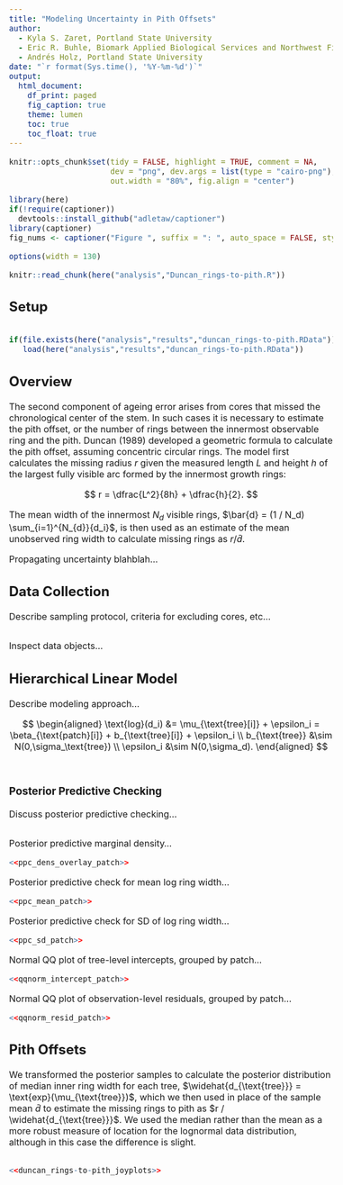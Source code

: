 ```yaml
---
title: "Modeling Uncertainty in Pith Offsets"
author: 
  - Kyla S. Zaret, Portland State University
  - Eric R. Buhle, Biomark Applied Biological Services and Northwest Fisheries Science Center
  - Andrés Holz, Portland State University
date: "`r format(Sys.time(), '%Y-%m-%d')`"
output: 
  html_document:
    df_print: paged
    fig_caption: true
    theme: lumen
    toc: true
    toc_float: true
---
```


<style type="text/css">
  body{
  font-size: 12pt;
}
</style>

```r
knitr::opts_chunk$set(tidy = FALSE, highlight = TRUE, comment = NA, 
                      dev = "png", dev.args = list(type = "cairo-png"), dpi = 300,
                      out.width = "80%", fig.align = "center")

library(here)
if(!require(captioner))
  devtools::install_github("adletaw/captioner")
library(captioner)
fig_nums <- captioner("Figure ", suffix = ": ", auto_space = FALSE, style = "b", style_prefix = TRUE)
```
```r
options(width = 130)
```
```r
knitr::read_chunk(here("analysis","Duncan_rings-to-pith.R"))
```

## Setup

```r
```
```r
if(file.exists(here("analysis","results","duncan_rings-to-pith.RData")))
   load(here("analysis","results","duncan_rings-to-pith.RData"))
```

## Overview

The second component of ageing error arises from cores that missed the chronological center of the stem. In such cases it is necessary to estimate the pith offset, or the number of rings between the innermost observable ring and the pith. Duncan (1989) developed a geometric formula to calculate the pith offset, assuming concentric circular rings. The model first calculates the missing radius $r$ given the measured length $L$ and height $h$ of the largest fully visible arc formed by the innermost growth rings:

$$
r = \dfrac{L^2}{8h} + \dfrac{h}{2}.
$$

The mean width of the innermost $N_{d}$ visible rings, $\bar{d} = (1 / N_d) \sum_{i=1}^{N_{d}}{d_i}$, is then used as an estimate of the mean unobserved ring width to calculate missing rings as $r / \bar{d}$.

Propagating uncertainty blahblah...

## Data Collection

Describe sampling protocol, criteria for excluding cores, etc...

```r
```

Inspect data objects...

## Hierarchical Linear Model

Describe modeling approach...

$$
\begin{aligned}
\text{log}(d_i) &= \mu_{\text{tree}[i]} + \epsilon_i = \beta_{\text{patch}[i]} + b_{\text{tree}[i]} + \epsilon_i \\
b_{\text{tree}} &\sim N(0,\sigma_\text{tree}) \\
\epsilon_i &\sim N(0,\sigma_d).
\end{aligned}
$$


```r
```
```r
```

### Posterior Predictive Checking

Discuss posterior predictive checking...

```r
```

Posterior predictive marginal density...

```r
<<ppc_dens_overlay_patch>>
```

Posterior predictive check for mean log ring width...

```r
<<ppc_mean_patch>>
```

Posterior predictive check for SD of log ring width...

```r
<<ppc_sd_patch>>
```

Normal QQ plot of tree-level intercepts, grouped by patch...

```r
<<qqnorm_intercept_patch>>
```

Normal QQ plot of observation-level residuals, grouped by patch...

```r
<<qqnorm_resid_patch>>
```


## Pith Offsets

We transformed the posterior samples to calculate the posterior distribution of median inner ring width for each tree, $\widehat{d_{\text{tree}}} = \text{exp}(\mu_{\text{tree}})$, which we then used in place of the sample mean $\bar{d}$ to estimate the missing rings to pith as $r / \widehat{d_{\text{tree}}}$. We used the median rather than the mean as a more robust measure of location for the lognormal data distribution, although in this case the difference is slight.

```r
```


```r
<<duncan_rings-to-pith_joyplots>>
```





